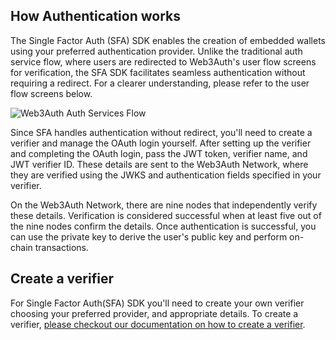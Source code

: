 ## How Authentication works

The Single Factor Auth (SFA) SDK enables the creation of embedded wallets using your preferred
authentication provider. Unlike the traditional auth service flow, where users are redirected to
Web3Auth's user flow screens for verification, the SFA SDK facilitates seamless authentication
without requiring a redirect. For a clearer understanding, please refer to the user flow screens
below.

![Web3Auth Auth Services Flow](/images/whitelabel/user-flow-screens.gif)

Since SFA handles authentication without redirect, you'll need to create a verifier and manage the
OAuth login yourself. After setting up the verifier and completing the OAuth login, pass the JWT
token, verifier name, and JWT verifier ID. These details are sent to the Web3Auth Network, where
they are verified using the JWKS and authentication fields specified in your verifier.

On the Web3Auth Network, there are nine nodes that independently verify these details. Verification
is considered successful when at least five out of the nine nodes confirm the details. Once
authentication is successful, you can use the private key to derive the user's public key and
perform on-chain transactions.

## Create a verifier

For Single Factor Auth(SFA) SDK you'll need to create your own verifier choosing your preferred
provider, and appropriate details. To create a verifier,
[please checkout our documentation on how to create a verifier](/docs/authentication).
